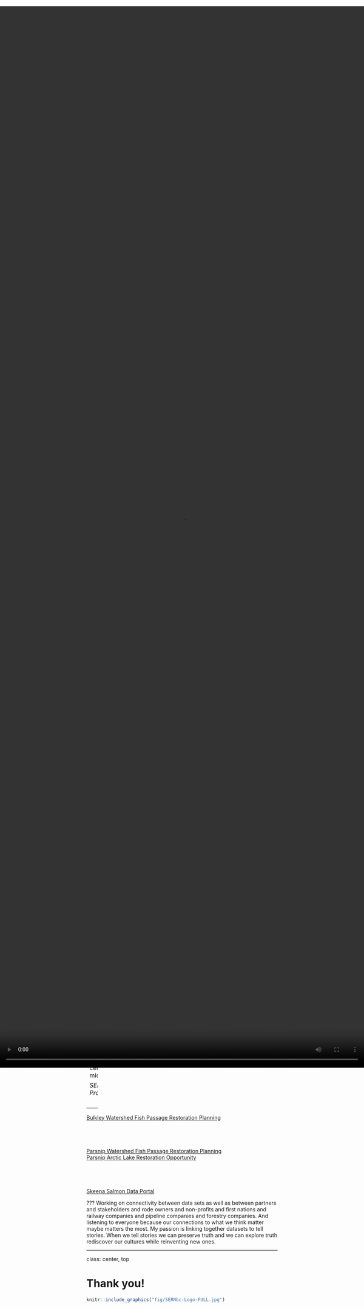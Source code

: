 ```yaml
---
title: "Fish Passage"
subtitle: "⚔<br/>Considerations for Aquatic Restoration"
author: "Al Irvine, R.P.Bio."
institute: "New Graph Environment"
date: "`r Sys.Date()`"
output:
  xaringan::moon_reader:
    self_contained: true
    lib_dir: libs
    nature:
      highlightStyle: github
      highlightLines: true
      countIncrementalSlides: false
      
---
```



```r
options(htmltools.dir.version = FALSE)

knitr::opts_chunk$set(echo=FALSE, message=FALSE, warning=FALSE,
                      fig.align="center")


```


class: center, middle

**Four Phase Approach to Fish Passage**

--

 - Assessment

--

 - Habitat Confirmation

--

 - Design Proposal

--

 - Remediation
 
--

 - **BONUS!**
 
--


 - <span style="color: red;">Monitoring!</span> 


???
mention standardized templates for fish passage assessment and the ones that we use for fisheries information.

---
class: center, middle


```r
knitr::include_graphics("fig/tab_barrier_scoring.png")
```

<br>


```r
knitr::include_graphics("fig/tab_barrier_result.png")
```

???


---
class: center, middle


```r
knitr::include_graphics("fig/tab_cost_rd_mult.png")
```

---
class: center, middle


```r
knitr::include_graphics("fig/bcdata.JPG")
```

[BC Data Catalogue](https://catalogue.data.gov.bc.ca/dataset?q=pscis&download_audience=Public&sort=score+desc%2C+record_publish_date+desc)

???
mention that the gov has done an excellent job of managing the data, standardizing it and making it available

---
class: center, middle


```r
knitr::include_graphics("fig/imap1.JPG")
```

[iMapBC](https://maps.gov.bc.ca/ess/hm/imap4m/)


---
class: center, middle


```r
knitr::include_graphics("fig/imap_station.JPG")
```

???
Gitxsan Watershed Authorities report that Xsan Xsagiibil was a 
fishing site located at the mouth of Station Creek (Xsi Gwin Sagiiblax). 

SKR (2006) conducted a detailed inspection, offered rehabilitation design 
options and identified the natural limits of potential fish distribution to support 
rehabilitation efforts.

---
class: center, middle


```r
knitr::include_graphics("fig/imap_station_outlet.JPG")
```

---
class: center, middle

[Maps](https://hillcrestgeo.ca/outgoing/fishpassage/projects/bulkley/FishPassage_093M.106.pdf)

```r
knitr::include_graphics("fig/hillcrest_station_map_zoomed.JPG")
```


---
class: center, middle


```r
knitr::include_graphics("fig/hillcrest_station_map_zoomed_legend.JPG")
```


---
class: center, middle

[Simon Norris Hillcrest Geographics Programming Tools](https://github.com/smnorris/bcfishpass)

```r
knitr::include_graphics("fig/bcfishpass.JPG")
```

---
class: center, middle


```r
knitr::include_graphics("fig/bcfishpass_liscence.JPG")
```



---
class: center, middle

```r
knitr::include_graphics("fig/overview_map_pars.jpg")
knitr::include_graphics("fig/fwcp Logo for reports.jpg")
```

---
class: center, middle


```r
knitr::include_graphics("fig/arctic_outlet.JPG")
```

???
here is a good example of a dead ringer barrier on a 12m wide system that 
should be connected to the Bulkley River

---
class: center, middle

```r
knitr::include_graphics("fig/downstream2.JPG")
```

---
class: center, middle


```r
knitr::include_graphics("fig/overview_map_bulk.jpg")
knitr::include_graphics("fig/HCTFLogo-Hst.jpg")
```

---
class: center, middle


```r
knitr::include_graphics("fig/porph.JPG")
```

???
here is a good example of a dead ringer barrier on a 12m wide system that 
should be connected to the Bulkley River

---
class: center, middle

```r
knitr::include_graphics("fig/20200827_140710_inlet.JPG")
```

???
Here is Byman Creek also in the Bulkley River watershed. Not so straight forward.
Streamkeepers report fry moving through observed in overwintering studies but is
the depth an issue for adult Chinook. We hope to look into it!

---
class: center, middle

```r
knitr::include_graphics("fig/20200828_093148_outlet.JPG")
```

???
here is one right in the middle. Richfield Creek. 13m wide channel, amazing habitat.  An issue? 
One issue is that it would cost millions to replace. How do we find out how much of an issue it is to fish?

---
class: center, middle


```r
knitr::include_graphics("fig/IMG_2425.JPG")
```





<!-- --- -->

<!-- ```{r} -->
<!-- library(bcdata) -->
<!-- library(bcmaps) -->
<!-- library(bcmapsdata) -->
<!-- library(ggplot2) -->
<!-- library(tidyverse) -->
<!-- ``` -->

<!-- ```{r echo= T} -->
<!-- get_this <- bcdc_tidy_resources('pscis-remediation') %>% -->
<!--   filter(bcdata_available == T)  %>% -->
<!--   pull(package_id) -->
<!-- ``` -->

<!-- -- -->

<!-- ```{r echo= T} -->
<!-- fish_passage_remediation <- bcdc_get_data(get_this) -->
<!-- ``` -->
<!-- -- -->

<!-- ```{r echo= T, fig.height=3} -->
<!-- ggplot() +  -->
<!--   geom_sf(data = bc_bound) + -->
<!--   geom_sf(data = fish_passage_remediation) + #<< -->
<!--   theme_minimal() -->
<!-- ``` -->



---
class: center, middle


```r
knitr::include_graphics("fig/fish_sampling1.JPG")
```


---
class: center, middle


```r
knitr::include_graphics("fig/fish_co.JPG")
```


---
class: center, middle


```r
knitr::include_graphics("fig/fish_bt.JPG")
```

---
class: center, middle


```r
knitr::include_graphics("fig/plot_fish_box.png")
```

---
class: center, middle


```r
knitr::include_graphics("fig/uav_flight.JPG")
```

---
class: center, middle


```r
knitr::include_graphics("fig/uav_gibson.jpg")
```


---
class: center, middle


```r
knitr::include_graphics("fig/uav_arctic.jpg")
```



---
class: center, middle

*SERN Projects*

<br>

--
[Bulkley Watershed Fish Passage Restoration Planning](https://newgraphenvironment.github.io/Bulkley_Planning/)

<br>
--
[Parsnip Watershed Fish Passage Restoration Planning](https://newgraphenvironment.github.io/Parsnip_Fish_Passage/)
<br>
[Parsnip Arctic Lake Restoration Opportunity](https://www.youtube.com/watch?v=-foWvX1MSkg)

<br>
--
[Skeena Salmon Data Portal](https://github.com/NewGraphEnvironment/skt_sern)

???
Working on connectivity between data sets as well as between partners and stakeholders and rode owners and non-profits and first nations and railway companies and pipeline companies and forestry companies.
And listening to everyone because our connections to what we think matter maybe matters the most.
My passion is linking together datasets to tell stories. When we tell stories we can preserve truth and we can explore truth rediscover our cultures while reinventing new ones.

---
class: center, top

# Thank you!



<video width="100%" height="70%" style="position:absolute;top:50;right:0;" autoplay>
<source src="media/compressed_fixed_sea_viz.mp4" type="video/mp4">
</video>


```r
knitr::include_graphics("fig/SERNbc-Logo-FULL.jpg")
```



